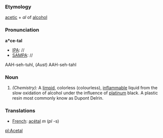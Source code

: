 ===Etymology===
[[acetic]] + ''al'' of [[alcohol]]
===Pronunciation===
'''a*ce-tal'''
*[[IPA]]: //
*[[SAMPA]]: //
AAH-seh-tuhl, (''Aust'') AAH-seh-tahl
===Noun===
#''(Chemistry):'' A [[limpid]], colorless (colourless), [[inflammable]] liquid from the slow oxidation of alcohol under the influence of [[platinum]] black. A plastic resin most commonly know as Dupont Delrin.

===Translations===
*[[French]]: [[acétal]] ''m'' (''pl'' -s)

[[pl:Acetal]]